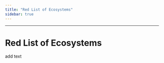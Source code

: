 ```yaml
---
title: "Red List of Ecosystems"
sidebar: true
---
```


------------------------------------------------------------------------

# Red List of Ecosystems

add text
